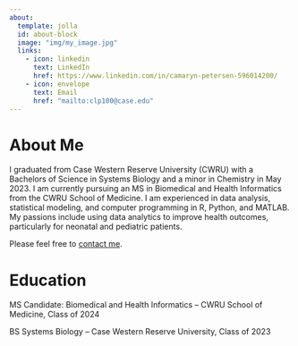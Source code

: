 ```yaml
---
about:
  template: jolla
  id: about-block
  image: "img/my_image.jpg"
  links:
    - icon: linkedin
      text: LinkedIn
      href: https://www.linkedin.com/in/camaryn-petersen-596014200/
    - icon: envelope
      text: Email
      href: "mailto:clp100@case.edu"  
---
```


::: {#about-block}
:::

# About Me

I graduated from Case Western Reserve University (CWRU) with a Bachelors of Science in Systems Biology and a minor in Chemistry in May 2023. I am currently pursuing an MS in Biomedical and Health Informatics from the CWRU School of Medicine. I am experienced in data analysis, statistical modeling, and computer programming in R, Python, and MATLAB. My passions include using data analytics to improve health outcomes, particularly for neonatal and pediatric patients. 

Please feel free to [contact me](mailto:clp100@case.edu).

# Education

MS Candidate: Biomedical and Health Informatics -- CWRU School of Medicine, Class of 2024

BS Systems Biology -- Case Western Reserve University, Class of 2023









